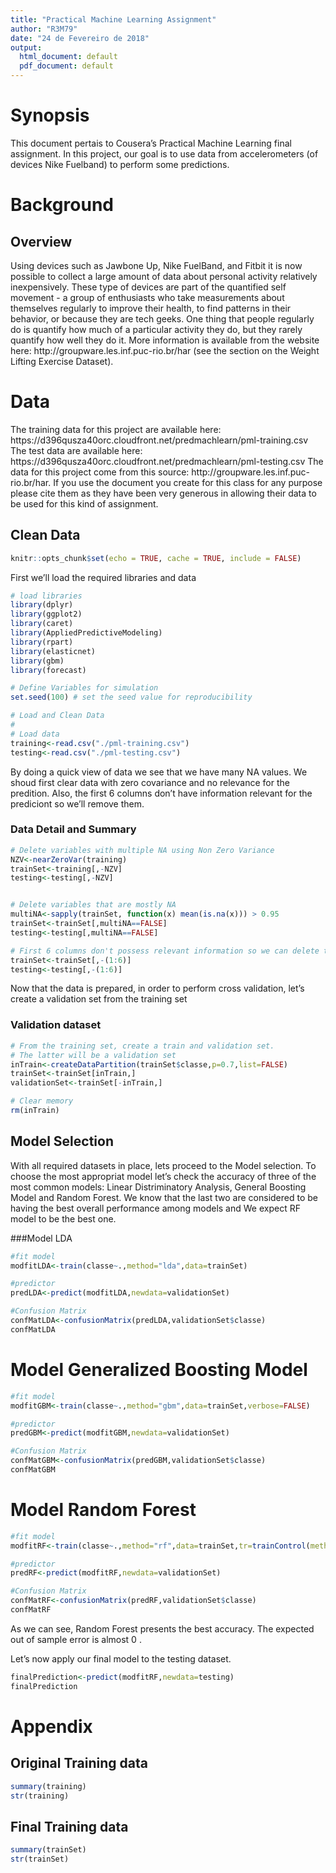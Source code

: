 ---
title: "Practical Machine Learning Assignment"
author: "R3M79"
date: "24 de Fevereiro de 2018"
output:
  html_document: default
  pdf_document: default
---

# Synopsis

This document pertais to Cousera's Practical Machine Learning final assignment. In this project, our goal is to use data from accelerometers (of devices Nike Fuelband) to perform some predictions.

# Background

## Overview

Using devices such as Jawbone Up, Nike FuelBand, and Fitbit it is now possible to collect a large amount of data about personal activity relatively inexpensively.
These type of devices are part of the quantified self movement - a group of enthusiasts who take measurements about themselves regularly to improve their health, to find patterns in their behavior, or because they are tech geeks. One thing that people regularly do is quantify how much of a particular activity they do, but they rarely quantify how well they do it. 
More information is available from the website here: http://groupware.les.inf.puc-rio.br/har (see the section on the Weight Lifting Exercise Dataset).

# Data

The training data for this project are available here:
https://d396qusza40orc.cloudfront.net/predmachlearn/pml-training.csv
The test data are available here:
https://d396qusza40orc.cloudfront.net/predmachlearn/pml-testing.csv
The data for this project come from this source: 
http://groupware.les.inf.puc-rio.br/har. If you use the document you create for this class for any purpose please cite them as they have been very generous in allowing their data to be used for this kind of assignment.

## Clean Data

```{r setup, include=FALSE }
knitr::opts_chunk$set(echo = TRUE, cache = TRUE, include = FALSE)


```

First we'll load the required libraries and data

```{r loadLibrariesData,message=FALSE, warning=FALSE,include=TRUE}

# load libraries
library(dplyr)
library(ggplot2)
library(caret)
library(AppliedPredictiveModeling)
library(rpart)
library(elasticnet)
library(gbm)
library(forecast)

# Define Variables for simulation
set.seed(100) # set the seed value for reproducibility

# Load and Clean Data
#
# Load data
training<-read.csv("./pml-training.csv")
testing<-read.csv("./pml-testing.csv")

```

By doing a quick view of data we see that we have many NA values.
We shoud first clear data with zero covariance and no relevance for the predition.
Also, the first 6 columns don't have information relevant for the prediciont so we'll remove them.

### Data Detail and Summary
```{r dataPrep,message=FALSE, warning=FALSE,include=TRUE}

# Delete variables with multiple NA using Non Zero Variance
NZV<-nearZeroVar(training)
trainSet<-training[,-NZV]
testing<-testing[,-NZV]


# Delete variables that are mostly NA
multiNA<-sapply(trainSet, function(x) mean(is.na(x))) > 0.95
trainSet<-trainSet[,multiNA==FALSE]
testing<-testing[,multiNA==FALSE]

# First 6 columns don't possess relevant information so we can delete them
trainSet<-trainSet[,-(1:6)]
testing<-testing[,-(1:6)]


```

Now that the data is prepared, in order to perform cross validation, let's create a validation set from the training set

### Validation dataset
```{r validationSet,message=FALSE, warning=FALSE,include=TRUE}
# From the training set, create a train and validation set.
# The latter will be a validation set
inTrain<-createDataPartition(trainSet$classe,p=0.7,list=FALSE)
trainSet<-trainSet[inTrain,]
validationSet<-trainSet[-inTrain,]

# Clear memory
rm(inTrain)

```


## Model Selection

With all required datasets in place, lets proceed to the Model selection.
To choose the most appropriat model let's check the accuracy of three of the most common models: Linear Distriminatory Analysis, General Boosting Model and Random Forest. 
We know that the last two are considered to be having the best overall performance among models and We expect RF model to be the best one.

###Model LDA

```{r ldaModel,message=FALSE, warning=FALSE,include=TRUE}

#fit model
modfitLDA<-train(classe~.,method="lda",data=trainSet)

#predictor
predLDA<-predict(modfitLDA,newdata=validationSet)

#Confusion Matrix
confMatLDA<-confusionMatrix(predLDA,validationSet$classe)
confMatLDA

```


#
# Model Generalized Boosting Model  

```{r gbmModel,message=FALSE, warning=FALSE,include=TRUE}

#fit model
modfitGBM<-train(classe~.,method="gbm",data=trainSet,verbose=FALSE)

#predictor
predGBM<-predict(modfitGBM,newdata=validationSet)

#Confusion Matrix
confMatGBM<-confusionMatrix(predGBM,validationSet$classe)
confMatGBM

```

# Model Random Forest

```{r rfModel,message=FALSE, warning=FALSE,include=TRUE}

#fit model
modfitRF<-train(classe~.,method="rf",data=trainSet,tr=trainControl(method="cv"),number=3)

#predictor
predRF<-predict(modfitRF,newdata=validationSet)

#Confusion Matrix
confMatRF<-confusionMatrix(predRF,validationSet$classe)
confMatRF


```


As we can see, Random Forest presents the best accuracy.
The expected out of sample error is almost 0 .

Let's now apply our final model to the testing dataset.
```{r finalPredicion,message=FALSE, warning=FALSE,include=TRUE}

finalPrediction<-predict(modfitRF,newdata=testing)
finalPrediction

```
# Appendix
## Original Training data

```{r trainingData,message=FALSE, warning=FALSE,include=TRUE}

summary(training)
str(training)

```

## Final Training data

```{r trainingDataSet,message=FALSE, warning=FALSE,include=TRUE}

summary(trainSet)
str(trainSet)

```